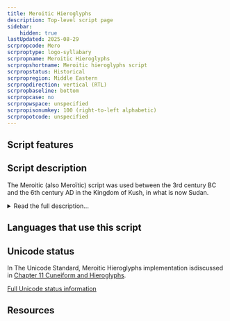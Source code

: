 ```yaml
---
title: Meroitic Hieroglyphs
description: Top-level script page
sidebar:
    hidden: true
lastUpdated: 2025-08-29
scrpropcode: Mero
scrproptype: logo-syllabary
scrpropname: Meroitic Hieroglyphs
scrpropshortname: Meroitic hieroglyphs script
scrpropstatus: Historical
scrpropregion: Middle Eastern
scrpropdirection: vertical (RTL)
scrpropbaseline: bottom
scrpropcase: no
scrpropwspace: unspecified
scrpropisonumkey: 100 (right-to-left alphabetic)
scrpropotcode: unspecified
---
```



## Script features

<ScriptInfo />

## Script description

The Meroitic (also Meroïtic) script was used between the 3rd century BC and the 6th century AD in the Kingdom of Kush, in what is now Sudan.

<details>
<summary>Read the full description...</summary>After the introduction of Christianity to the area, Meroitic writing was replaced by Coptic. The Meroitic language was written using two writing systems, a cursive form and a hieroglyphic form.

Meroitic hieroglyphs were derived from Egyptian hieroglyphs, apparently borne of a desire for a monumental version of cursive writing. It is also thought that the creation of a hieroglyphic form was due to a desire to access the magical powers associated with Egyptian hieroglyphs.

There is no one-to-one relationship between the cursive and hieroglyphic Meroitic scripts. The number of symbols in the hieroglyphic set is greater than that in the cursive set, with some being homophonous, that is, representing the same sound.
</details>

## Languages that use this script

<WsList script='Mero' wsMax='5' />

## Unicode status

In The Unicode Standard, Meroitic Hieroglyphs implementation isdiscussed in [Chapter 11 Cuneiform and Hieroglyphs](http://www.unicode.org/versions/latest/ch11.pdf).


[Full Unicode status information](/scrlang/unicode/mero-unicode)

## Resources

<ScriptResources detailSummary='seemore' />

